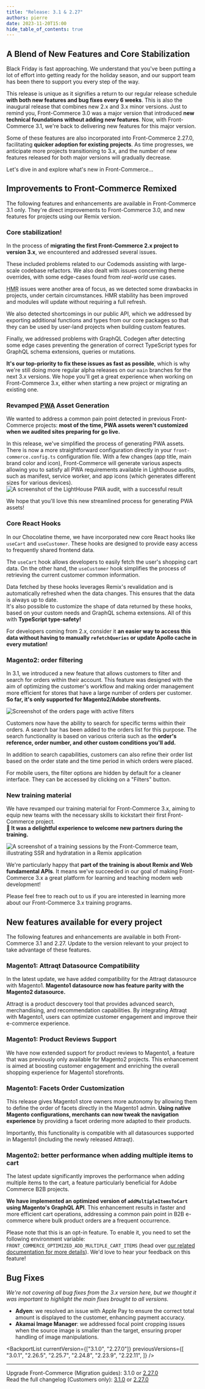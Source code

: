 ```yaml
---
title: "Release: 3.1 & 2.27"
authors: pierre
date: 2023-11-20T15:00
hide_table_of_contents: true
---
```


## A Blend of New Features and Core Stabilization

Black Friday is fast approaching. We understand that you've been putting a lot
of effort into getting ready for the holiday season, and our support team has
been there to support you every step of the way.

This release is unique as it signifies a return to our regular release schedule
**with both new features and bug fixes every 6 weeks**. This is also the
inaugural release that combines new 2.x and 3.x minor versions. Just to remind
you, Front-Commerce 3.0 was a major version that introduced **new technical
foundations without adding new features**. Now, with Front-Commerce 3.1, we're
back to delivering new features for this major version.

Some of these features are also incorporated into Front-Commerce 2.27.0,
facilitating **quicker adoption for existing projects**. As time progresses, we
anticipate more projects transitioning to 3.x, and the number of new features
released for both major versions will gradually decrease.

Let's dive in and explore what's new in Front-Commerce…

<!-- truncate -->


## Improvements to Front-Commerce Remixed

The following features and enhancements are available in Front-Commerce 3.1
only. They're direct improvements to Front-Commerce 3.0, and new features for
projects using our Remix version.

### Core stabilization!

In the process of **migrating the first Front-Commerce 2.x project to version
3.x**, we encountered and addressed several issues.

These included problems related to our Codemods assisting with large-scale
codebase refactors. We also dealt with issues concerning theme overrides, with
some edge-cases found from _real-world_ use cases.

<abbr title="Hot Module Replacement">HMR</abbr> issues were another area of focus,
as we detected some drawbacks in projects, under certain circumstances. HMR stability
has been improved and modules will update without requiring a full refresh.

We also detected shortcomings in our public API, which we addressed by exporting
additional functions and types from our core packages so that they can be used
by user-land projects when building custom features.

Finally, we addressed problems with GraphQL Codegen after detecting some edge
cases preventing the generation of correct TypeScript types for GraphQL schema
extensions, queries or mutations.

**It's our top-priority to fix these issues as fast as possible**, which is why
we're still doing more regular alpha releases on our `main` branches for the
next 3.x versions. We hope you'll get a great experience when working on
Front-Commerce 3.x, either when starting a new project or migrating an existing
one.

### Revamped <abbr title="Progressive Web App">PWA</abbr> Asset Generation

We wanted to address a common pain point detected in previous Front-Commerce
projects: **most of the time, PWA assets weren't customized when we audited
sites preparing for go live.**

In this release, we've simplified the process of generating PWA assets. There is
now a more straightforward configuration directly in your
`front-commerce.config.ts` configuration file. With a few changes (app title,
main brand color and icon), Front-Commerce will generate various aspects
allowing you to satisfy all PWA requirements available in Lighthouse audits,
such as manifest, service worker, and app icons (which generates different sizes
for various devices).
![A screenshot of the LightHouse PWA audit, with a successful result](assets/3.1/lh-pwa-check.png)

We hope that you'll love this new streamlined process for generating PWA assets!

### Core React Hooks

In our Chocolatine theme, we have incorporated new core React hooks like
`useCart` and `useCustomer`. These hooks are designed to provide easy access to
frequently shared frontend data.

The `useCart` hook allows developers to easily fetch the user's shopping cart
data. On the other hand, the `useCustomer` hook simplifies the process of
retrieving the current customer common information.

Data fetched by these hooks leverages Remix's revalidation and is automatically
refreshed when the data changes. This ensures that the data is always up to
date.<br /> It's also possible to customize the shape of data returned by these
hooks, based on your custom needs and GraphQL schema extensions. All of this
with **TypeScript type-safety!**

For developers coming from 2.x, consider it **an easier way to access this data
without having to manually `refetchQueries` or update Apollo cache in every
mutation!**

### Magento2: order filtering

In 3.1, we introduced a new feature that allows customers to filter and search
for orders within their account. This feature was designed with the aim of
optimizing the customer's workflow and making order management more efficient
for stores that have a large number of orders per customer. **So far, it's only
supported for Magento2/Adobe storefronts.**

![Screenshot of the orders page with active filters](assets/3.1/order-filters.png)

Customers now have the ability to search for specific terms within their orders.
A search bar has been added to the orders list for this purpose. The search
functionality is based on various criteria such as the **order's reference,
order number, and other custom conditions you'll add.**

In addition to search capabilities, customers can also refine their order list
based on the order state and the time period in which orders were placed.

For mobile users, the filter options are hidden by default for a cleaner
interface. They can be accessed by clicking on a "Filters" button.

### New training material

We have revamped our training material for Front-Commerce 3.x, aiming to equip
new teams with the necessary skills to kickstart their first Front-Commerce
project.<br />**💌 It was a delightful experience to welcome new partners during
the training.**

![A screenshot of a training sessions by the Front-Commerce team, illustrating SSR and hydratation in a Remix application](assets/3.1/fc-remixed-training.png)

We're particularly happy that **part of the training is about Remix and Web
fundamental APIs**. It means we've succeeded in our goal of making
Front-Commerce 3.x a great platform for learning and teaching modern web
development!

Please feel free to reach out to us if you are interested in learning more about
our Front-Commerce 3.x training programs.

## New features available for every project

The following features and enhancements are available in both Front-Commerce 3.1
and 2.27. Update to the version relevant to your project to take advantage of
these features.

### Magento1: Attraqt Datasource Compatibility

In the latest update, we have added compatibility for the Attraqt datasource
with Magento1. **Magento1 datasource now has feature parity with the Magento2
datasource.**

Attraqt is a product descovery tool that provides advanced search,
merchandising, and recommendation capabilities. By integrating Attraqt with
Magento1, users can optimize customer engagement and improve their e-commerce
experience.

### Magento1: Product Reviews Support

We have now extended support for product reviews to Magento1, a feature that was
previously only available for Magento2 projects. This enhancement is aimed at
boosting customer engagement and enriching the overall shopping experience for
Magento1 storefronts.

### Magento1: Facets Order Customization

This release gives Magento1 store owners more autonomy by allowing them to
define the order of facets directly in the Magento1 admin. **Using native
Magento configurations, merchants can now tweak the navigation experience** by
providing a facet ordering more adapted to their products.

Importantly, this functionality is compatible with all datasources supported in
Magento1 (including the newly released Attraqt).

### Magento2: better performance when adding multiple items to cart

The latest update significantly improves the performance when adding multiple
items to the cart, a feature particularly beneficial for Adobe Commerce B2B
projects.

**We have implemented an optimized version of `addMultipleItemsToCart` using
Magento's GraphQL API**. This enhancement results in faster and more efficient
cart operations, addressing a common pain point in B2B e-commerce where bulk
product orders are a frequent occurrence.

Please note that this is an opt-in feature. To enable it, you need to set the
following environment variable:
`FRONT_COMMERCE_OPTIMIZED_ADD_MULTIPLE_CART_ITEMS` (head over
[our related documentation for more details](/docs/2.x/magento2/advanced#optimized-add-multiple-products-to-the-cart)).
We'd love to hear your feedback on this feature!

## Bug Fixes

_We're not covering all bug fixes from the 3.x version here, but we thought it
was important to highlight the main fixes brought to all versions._

- **Adyen**: we resolved an issue with Apple Pay to ensure the correct total
  amount is displayed to the customer, enhancing payment accuracy.
- **Akamai Image Manager**: we addressed focal point cropping issues when the
  source image is smaller than the target, ensuring proper handling of image
  manipulations.

<BackportList
  currentVersion={["3.1.0", "2.27.0"]}
  previousVersions={[
    "3.0.1",
    "2.26.5",
    "2.25.7",
    "2.24.8",
    "2.23.9",
    "2.22.11",
  ]}
/>

<hr />

<ChangelogFooter>

Upgrade Front-Commerce (Migration guides): 3.1.0 or
[2.27.0](/docs/2.x/appendices/migration-guides#2260---2270)<br /> Read the full
changelog (Customers only):
[3.1.0](https://gitlab.blackswift.cloud/front-commerce/front-commerce/-/releases/3.1.0)
or
[2.27.0](https://gitlab.blackswift.cloud/front-commerce/front-commerce/-/releases/2.27.0)

</ChangelogFooter>
